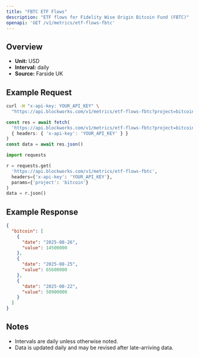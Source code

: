 ```yaml
---
title: "FBTC ETF Flows"
description: "ETF flows for Fidelity Wise Origin Bitcoin Fund (FBTC)"
openapi: 'GET /v1/metrics/etf-flows-fbtc'
---
```


## Overview

- **Unit:** USD
- **Interval:** daily
- **Source:** Farside UK

## Example Request

<CodeGroup>

```bash cURL
curl -H "x-api-key: YOUR_API_KEY" \
  "https://api.blockworks.com/v1/metrics/etf-flows-fbtc?project=bitcoin"
```

```typescript TypeScript
const res = await fetch(
  'https://api.blockworks.com/v1/metrics/etf-flows-fbtc?project=bitcoin',
  { headers: { 'x-api-key': 'YOUR_API_KEY' } }
)
const data = await res.json()
```

```python Python
import requests

r = requests.get(
  'https://api.blockworks.com/v1/metrics/etf-flows-fbtc',
  headers={'x-api-key': 'YOUR_API_KEY'},
  params={'project': 'bitcoin'}
)
data = r.json()
```

</CodeGroup>

## Example Response

```json
{
  "bitcoin": [
    {
      "date": "2025-08-26",
      "value": 14500000
    },
    {
      "date": "2025-08-25",
      "value": 65600000
    },
    {
      "date": "2025-08-22",
      "value": 50900000
    }
  ]
}
```

## Notes
- Intervals are daily unless otherwise noted.
- Data is updated daily and may be revised after late-arriving data.
